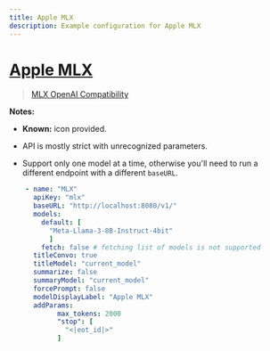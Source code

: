 ```yaml
---
title: Apple MLX
description: Example configuration for Apple MLX
---
```


# [Apple MLX](https://github.com/ml-explore/mlx)

> [MLX OpenAI Compatibility](https://github.com/ml-explore/mlx-examples/blob/main/llms/mlx_lm/SERVER.md)

**Notes:**

- **Known:** icon provided.

- API is mostly strict with unrecognized parameters.
- Support only one model at a time, otherwise you'll need to run a different endpoint with a different `baseURL`.

```yaml filename="librechat.yaml"
    - name: "MLX"
      apiKey: "mlx"
      baseURL: "http://localhost:8080/v1/" 
      models:
        default: [
          "Meta-Llama-3-8B-Instruct-4bit"
          ]
        fetch: false # fetching list of models is not supported
      titleConvo: true
      titleModel: "current_model"
      summarize: false
      summaryModel: "current_model"
      forcePrompt: false
      modelDisplayLabel: "Apple MLX"
      addParams:
            max_tokens: 2000
            "stop": [
              "<|eot_id|>"
            ]
```
